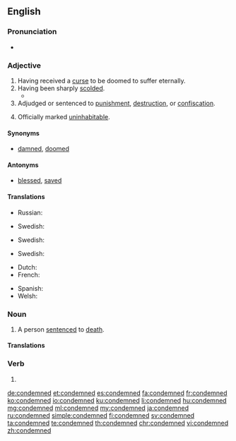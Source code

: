 ==English==

===Pronunciation===
* {{audio|en-us-condemned.ogg|Audio (US)|lang=en}}

===Adjective===
{{en-adj|-}}

# Having received a [[curse]] to be doomed to suffer eternally.
# Having been sharply [[scold]]ed.
#* {{quote-news
|year=2011
|date=December 19
|author=Kerry Brown
|title=Kim Jong-il obituary
|work=The Guardian
|url=http://www.guardian.co.uk/world/2011/dec/19/kim-jong-il
|page=
|passage=Kim Jong-il, who has died aged 69, was the general secretary of the Workers party of Korea, and head of the military in the Democratic People's Republic of Korea (DPRK). He was one of the most reclusive and widely '''condemned''' national leaders of the late 20th and early 21st century, leaving his country diplomatically isolated, economically broken and divided from South Korea.}}
# Adjudged or sentenced to [[punishment]], [[destruction]], or [[confiscation]].
# {{context|of a building|lang=en}} Officially marked [[uninhabitable]].<!-- is this the same as above, sentenced to destruction? -->

====Synonyms====
* {{sense|having received a curse}} [[damned]], [[doomed]]

====Antonyms====
* {{sense|having received a curse}} [[blessed]], [[saved]]

====Translations====
{{trans-top|having received a curse to be doomed to suffer eternally}}
* Russian: {{t+|ru|приговорённый}}
{{trans-mid}}
* Swedish: {{t|sv|fördömd}}
{{trans-bottom}}

{{trans-top|having been sharply scolded}}
{{trans-mid}}
* Swedish: {{t|sv|fördömd}}
{{trans-bottom}}

{{trans-top|officially marked uninhabitable}}
{{trans-mid}}
* Swedish: {{t|sv|utdömd}}
{{trans-bottom}}

{{checktrans-top}}
* Dutch: {{t-check|nl|veroordeeld}}
* French: {{t-check|fr|condamné}}
{{trans-mid}}
* Spanish: {{t-check|es|condenado}}
* Welsh: {{t-check|cy|condemniedig}}
{{trans-bottom}}

===Noun===
{{en-noun|condemned}}

# A person [[sentence]]d to [[death]].

====Translations====
{{trans-top|person sentenced to death}}
{{trans-mid}}
{{trans-bottom}}

===Verb===
{{head|en|verb form}}

# {{en-past of|condemn}}

[[de:condemned]]
[[et:condemned]]
[[es:condemned]]
[[fa:condemned]]
[[fr:condemned]]
[[ko:condemned]]
[[io:condemned]]
[[ku:condemned]]
[[li:condemned]]
[[hu:condemned]]
[[mg:condemned]]
[[ml:condemned]]
[[my:condemned]]
[[ja:condemned]]
[[ru:condemned]]
[[simple:condemned]]
[[fi:condemned]]
[[sv:condemned]]
[[ta:condemned]]
[[te:condemned]]
[[th:condemned]]
[[chr:condemned]]
[[vi:condemned]]
[[zh:condemned]]